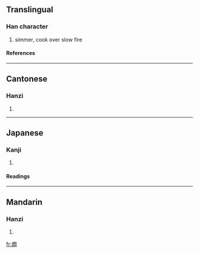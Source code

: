 {{see|焖}}

==Translingual==
===Han character===
{{Han char|rn=86|rad=火|as=12|sn=16|four=9782<sub>0</sub>|canj=火日弓心 (FANP)}}
# simmer, cook over slow fire
====References====
{{Han ref|kx=0684.161|dkj=19455|hdz=32238.070|uh=71DC|ud=29148|bh=BF54|bd=48980}}

----
==Cantonese==
===Hanzi===
{{yue-hanzi|jyut=|y=mun6}}
# {{defn|Cantonese}}

----
==Japanese==
===Kanji===
{{ja-kanji|grade=|rs=火12}}
# {{defn|Japanese}} 
====Readings====
{{ja-readings|on=[[もん]] (mon)|kun=}}

----
==Mandarin==
===Hanzi===
{{cmn-hanzi|sim=焖|pin=[[mèn]] ([[men4]])|wg=men<sup>4</sup>}}
# {{defn|Mandarin}}

[[fr:燜]]